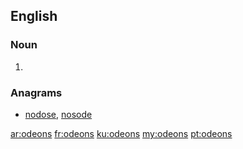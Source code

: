 ==English==

===Noun===
{{head|en|plural}}

# {{plural of|odeon|lang=en}}

===Anagrams===
* [[nodose#English|nodose]], [[nosode#English|nosode]]

[[ar:odeons]]
[[fr:odeons]]
[[ku:odeons]]
[[my:odeons]]
[[pt:odeons]]